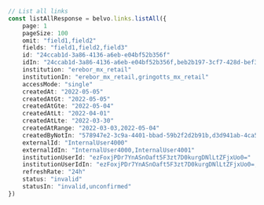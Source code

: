 ```typescript index.ts
// List all links
const listAllResponse = belvo.links.listAll({
    page: 1
    pageSize: 100
    omit: "field1,field2"
    fields: "field1,field2,field3"
    id: "24ccab1d-3a86-4136-a6eb-e04bf52b356f"
    idIn: "24ccab1d-3a86-4136-a6eb-e04bf52b356f,beb2b197-3cf7-428d-bef3-f415c0d57509"
    institution: "erebor_mx_retail"
    institutionIn: "erebor_mx_retail,gringotts_mx_retail"
    accessMode: "single"
    createdAt: "2022-05-05"
    createdAtGt: "2022-05-05"
    createdAtGte: "2022-05-04"
    createdAtLt: "2022-04-01"
    createdAtLte: "2022-03-30"
    createdAtRange: "2022-03-03,2022-05-04"
    createdByNotIn: "578947e2-3c9a-4401-bbad-59b2f2d2b91b,d3d941ab-4ca5-43c1-8b23-db329ee4cb7e"
    externalId: "InternalUser4000"
    externalIdIn: "InternalUser4000,InternalUser4001"
    institutionUserId: "ezFoxjPDr7YnASnOaft5F3zt7D0kurgDNlLtZFjxUo0="
    institutionUserIdIn: "ezFoxjPDr7YnASnOaft5F3zt7D0kurgDNlLtZFjxUo0=,YwuTM0uEEh1BbVgDZBcNpa_-Tm3l2q8ZkZNrlhp-pNA="
    refreshRate: "24h"
    status: "invalid"
    statusIn: "invalid,unconfirmed"
})
```